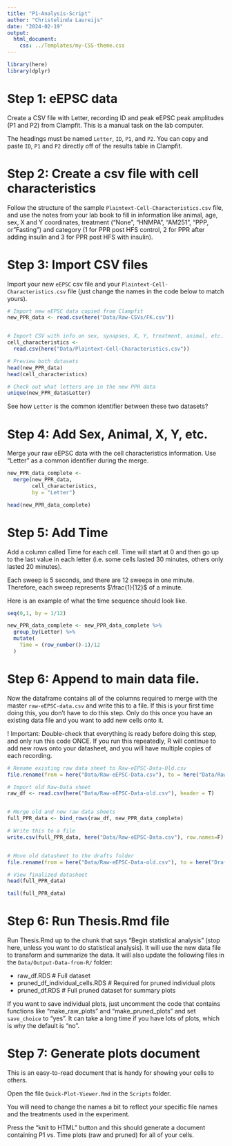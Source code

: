 ```yaml
---
title: "P1-Analysis-Script"
author: "Christelinda Laureijs"
date: "2024-02-19"
output:
  html_document:
    css: ../Templates/my-CSS-theme.css
---
```


```r
library(here)
library(dplyr)
```

# Step 1: eEPSC data

Create a CSV file with Letter, recording ID and peak eEPSC peak amplitudes (P1 and P2) from Clampfit. This is a manual task on the lab computer.

The headings must be named `Letter`, `ID`, `P1`, and `P2`. You can copy and paste `ID`, `P1` and `P2` directly off of the results table in Clampfit.

# Step 2: Create a csv file with cell characteristics

Follow the structure of the sample `Plaintext-Cell-Characteristics.csv` file, and use the notes from your lab book to fill in information like animal, age, sex, X and Y coordinates, treatment ("None", "HNMPA", "AM251", "PPP, or "Fasting") and category (1 for PPR post HFS control, 2 for PPR after adding insulin and 3 for PPR post HFS with insulin).

# Step 3: Import CSV files

Import your new `eEPSC` csv file and your `Plaintext-Cell-Characteristics.csv` file (just change the names in the code below to match yours).

```r
# Import new eEPSC data copied from Clampfit
new_PPR_data <- read.csv(here("Data/Raw-CSVs/FK.csv"))


# Import CSV with info on sex, synapses, X, Y, treatment, animal, etc.
cell_characteristics <-
  read.csv(here("Data/Plaintext-Cell-Characteristics.csv"))
```

```r
# Preview both datasets
head(new_PPR_data)
head(cell_characteristics)
```

```r
# Check out what letters are in the new PPR data
unique(new_PPR_data$Letter)
```

See how `Letter` is the common identifier between these two datasets?

# Step 4: Add Sex, Animal, X, Y, etc.

Merge your raw eEPSC data with the cell characteristics information. Use "Letter" as a common identifier during the merge.

```r
new_PPR_data_complete <-
  merge(new_PPR_data,
        cell_characteristics,
        by = "Letter")
```


```r
head(new_PPR_data_complete)
```


# Step 5: Add Time

Add a column called Time for each cell. Time will start at 0 and then go up to the last value in each letter (i.e. some cells lasted 30 minutes, others only lasted 20 minutes).

Each sweep is $5$ seconds, and there are $12$ sweeps in one minute. Therefore, each sweep represents $\frac{1}{12}$ of a minute.

Here is an example of what the time sequence should look like.

```r
seq(0,1, by = 1/12)
```

```r
new_PPR_data_complete <- new_PPR_data_complete %>%
  group_by(Letter) %>%
  mutate(
    Time = (row_number()-1)/12
  )
```


# Step 6: Append to main data file.

Now the dataframe contains all of the columns required to merge with the master `raw-eEPSC-data.csv` and write this to a file.
If this is your first time doing this, you don't have to do this step. Only do this once you have an existing data file and you want to add new cells onto it.

! Important: Double-check that everything is ready before doing this step, and only run this code ONCE. If you run this repeatedly, R will continue to add new rows onto your datasheet, and you will have multiple copies of each recording.

```r
# Rename existing raw data sheet to Raw-eEPSC-Data-Old.csv
file.rename(from = here("Data/Raw-eEPSC-Data.csv"), to = here("Data/Raw-eEPSC-Data-old.csv"))

# Import old Raw-Data sheet
raw_df <- read.csv(here("Data/Raw-eEPSC-Data-old.csv"), header = T)


# Merge old and new raw data sheets
full_PPR_data <- bind_rows(raw_df, new_PPR_data_complete)

# Write this to a file
write.csv(full_PPR_data, here("Data/Raw-eEPSC-Data.csv"), row.names=F)


# Move old datasheet to the drafts folder
file.rename(from = here("Data/Raw-eEPSC-Data-old.csv"), to = here("Drafts","Draft-Data-Sheets",paste0(format(Sys.time(), '%Y%m%d'),"-Raw-eEPSC-Data.csv")))

```
```r
# View finalized datasheet
head(full_PPR_data)

tail(full_PPR_data)
```


# Step 6: Run Thesis.Rmd file

Run Thesis.Rmd up to the chunk that says "Begin statistical analysis" (stop here, unless you want to do statistical analysis). It will use the new data file to transform and summarize the data. It will also update the following files in the `Data/Output-Data-from-R/` folder:

-   raw_df.RDS                        # Full dataset
-   pruned_df_individual_cells.RDS    # Required for pruned individual plots
-   pruned_df.RDS                     # Full pruned dataset for summary plots

If you want to save individual plots, just uncomment the code that contains functions like "make_raw_plots" and "make_pruned_plots" and set `save_choice` to "yes". It can take a long time if you have lots of plots, which is why the default is "no".

# Step 7: Generate plots document

This is an easy-to-read document that is handy for showing your cells to others.

Open the file `Quick-Plot-Viewer.Rmd` in the `Scripts` folder.

You will need to change the names a bit to reflect your specific file names and the treatments used in the experiment.

Press the "knit to HTML" button and this should generate a document containing P1 vs. Time plots (raw and pruned) for all of your cells.